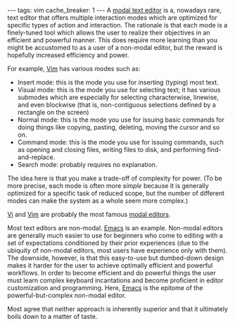 ---
tags: vim
cache_breaker: 1
---
A [[modal text editor]] is a, nowadays rare, text editor that offers multiple interaction modes which are optimized for specific types of action and interaction. The rationale is that each mode is a finely-tuned tool which allows the user to realize their objectives in an efficient and powerful manner. This does require  more learning than you might be accustomed to as a user of a non-modal editor, but the reward is hopefully increased efficiency and power.

For example, [[Vim]] has various modes such as:

* Insert mode: this is the mode you use for inserting (typing) most text.
* Visual mode: this is the mode you use for selecting text; it has various submodes which are especially for selecting characterwise, linewise, and even blockwise (that is, non-contiguous selections defined by a rectangle on the screen)
* Normal mode: this is the mode you use for issuing basic commands for doing things like copying, pasting, deleting, moving the cursor and so on.
* Command mode: this is the mode you use for issuing commands, such as opening and closing files, writing files to disk, and performing find-and-replace.
* Search mode: probably requires no explanation.

The idea here is that you make a trade-off of complexity for power. (To be more precise, each mode is often more ''simple'' because it is generally optimized for a specific task of reduced scope, but the number of different modes can make the system as a whole seem more complex.)

[[Vi]] and [[Vim]] are probably the most famous [[modal editors]].

Most text editors are non-modal. [[Emacs]] is an example. Non-modal editors are generally much easier to use for beginners who come to editing with a set of expectations conditioned by their prior experiences (due to the ubiquity of non-modal editors, most users have experience only with them). The downside, however, is that this easy-to-use but dumbed-down design makes it harder for the user to achieve optimally efficient and powerful workflows. In order to become efficient and do powerful things the user must learn complex keyboard incantations and become proficient in editor customization and programming. Here, [[Emacs]] is the epitome of the powerful-but-complex non-modal editor.

Most agree that neither approach is inherently superior and that it ultimately boils down to a matter of taste.
